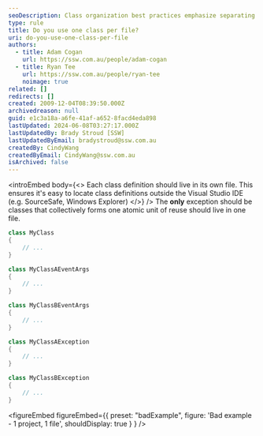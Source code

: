 ```yaml
---
seoDescription: Class organization best practices emphasize separating each class into its own file, except when multiple classes form a cohesive unit.
type: rule
title: Do you use one class per file?
uri: do-you-use-one-class-per-file
authors:
  - title: Adam Cogan
    url: https://ssw.com.au/people/adam-cogan
  - title: Ryan Tee
    url: https://ssw.com.au/people/ryan-tee
    noimage: true
related: []
redirects: []
created: 2009-12-04T08:39:50.000Z
archivedreason: null
guid: e1c3a18a-a6fe-41af-a652-8facd4eda898
lastUpdated: 2024-06-08T03:27:17.000Z
lastUpdatedBy: Brady Stroud [SSW]
lastUpdatedByEmail: bradystroud@ssw.com.au
createdBy: CindyWang
createdByEmail: CindyWang@ssw.com.au
isArchived: false
---
```


<introEmbed
  body={<>
Each class definition should live in its own file. This ensures it's easy to locate class definitions outside the Visual Studio IDE (e.g. SourceSafe, Windows Explorer)
  </>}
/>
The **only** exception should be classes that collectively forms one atomic unit of reuse should live in one file.

```cs
class MyClass
{
    // ...
}

class MyClassAEventArgs
{
    // ...
}

class MyClassBEventArgs
{
    // ...
}

class MyClassAException
{
    // ...
}

class MyClassBException
{
    // ...
}
```

<figureEmbed figureEmbed={{
  preset: "badExample",
  figure: 'Bad example - 1 project, 1 file',
  shouldDisplay: true
} } />
